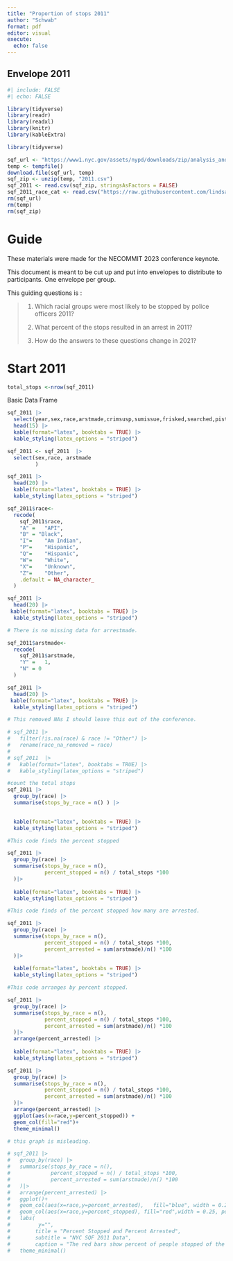 ```yaml
---
title: "Proportion of stops 2011"
author: "Schwab"
format: pdf
editor: visual
execute: 
  echo: false
---
```


## Envelope 2011

```r
#| include: FALSE
#| echo: FALSE

library(tidyverse)
library(readr)
library(readxl)
library(knitr)
library(kableExtra)

library(tidyverse)

sqf_url <- "https://www1.nyc.gov/assets/nypd/downloads/zip/analysis_and_planning/stop-question-frisk/sqf-2011-csv.zip"
temp <- tempfile()
download.file(sqf_url, temp)
sqf_zip <- unzip(temp, "2011.csv")
sqf_2011 <- read.csv(sqf_zip, stringsAsFactors = FALSE) 
sqf_2011_race_cat <- read.csv("https://raw.githubusercontent.com/lindsaypoirier/STS-101/master/Data/SQF/sqf_race_categories.csv", stringsAsFactors = FALSE) 
rm(sqf_url)
rm(temp)
rm(sqf_zip)

```

# Guide

These materials were made for the NECOMMIT 2023 conference keynote.

This document is meant to be cut up and put into envelopes to distribute to participants. One envelope per group.

This guiding questions is :

> 1.  Which racial groups were most likely to be stopped by police officers 2011?
>
> 2.  What percent of the stops resulted in an arrest in 2011?
>
> 3.  How do the answers to these questions change in 2021?

# Start 2011

\newpage

```r
total_stops <-nrow(sqf_2011)
```

Basic Data Frame

```r
sqf_2011 |>
  select(year,sex,race,arstmade,crimsusp,sumissue,frisked,searched,pistol)|>
  head(15) |>
  kable(format="latex", booktabs = TRUE) |>
  kable_styling(latex_options = "striped")
```

\newpage

```r
sqf_2011 <- sqf_2011  |>
  select(sex,race, arstmade 
         )

sqf_2011 |> 
  head(20) |>
  kable(format="latex", booktabs = TRUE) |>
  kable_styling(latex_options = "striped")
```

\newpage

```r

sqf_2011$race<-
  recode(
    sqf_2011$race, 
    "A" =	"API",
    "B"	= "Black",
    "I"=	"Am Indian",
    "P"=	"Hispanic",
    "Q"=	"Hispanic",
    "W"=	"White",
    "X"=	"Unknown",
    "Z"=	"Other",
    .default = NA_character_
  )

sqf_2011 |> 
  head(20) |>
 kable(format="latex", booktabs = TRUE) |>
  kable_styling(latex_options = "striped")
```

\newpage

```r
# There is no missing data for arrestmade. 

sqf_2011$arstmade<-
  recode(
    sqf_2011$arstmade, 
    "Y" =	1,
    "N"	= 0
  )

sqf_2011 |> 
  head(20) |>
 kable(format="latex", booktabs = TRUE) |>
  kable_styling(latex_options = "striped")
```

\newpage

```r
# This removed NAs I should leave this out of the conference.  

# sqf_2011 |> 
#   filter(!is.na(race) & race != "Other") |>
#   rename(race_na_removed = race)
# 
# sqf_2011  |>
#   kable(format="latex", booktabs = TRUE) |>
#   kable_styling(latex_options = "striped")
```

\newpage

```r
#count the total stops
sqf_2011 |>
  group_by(race) |>
  summarise(stops_by_race = n() ) |>
  

  kable(format="latex", booktabs = TRUE) |>
  kable_styling(latex_options = "striped")
```

\newpage

```r

#This code finds the percent stopped

sqf_2011 |> 
  group_by(race) |>
  summarise(stops_by_race = n(),
            percent_stopped = n() / total_stops *100
  )|>
  
  kable(format="latex", booktabs = TRUE) |>
  kable_styling(latex_options = "striped")
```

\newpage

```r
#This code finds of the percent stopped how many are arrested. 

sqf_2011 |> 
  group_by(race) |>
  summarise(stops_by_race = n(),
            percent_stopped = n() / total_stops *100,
            percent_arrested = sum(arstmade)/n() *100
  )|>
  
  kable(format="latex", booktabs = TRUE) |>
  kable_styling(latex_options = "striped")
```

\newpage

```r
#This code arranges by percent stopped. 

sqf_2011 |> 
  group_by(race) |>
  summarise(stops_by_race = n(),
            percent_stopped = n() / total_stops *100,
            percent_arrested = sum(arstmade)/n() *100
  )|>
  arrange(percent_arrested) |>
  
  kable(format="latex", booktabs = TRUE) |>
  kable_styling(latex_options = "striped")
```

```r
sqf_2011 |> 
  group_by(race) |>
  summarise(stops_by_race = n(),
            percent_stopped = n() / total_stops *100,
            percent_arrested = sum(arstmade)/n() *100
  )|>
  arrange(percent_arrested) |>
  ggplot(aes(x=race,y=percent_stopped)) +
  geom_col(fill="red")+
  theme_minimal()

```

```r
# this graph is misleading. 

# sqf_2011 |> 
#   group_by(race) |>
#   summarise(stops_by_race = n(),
#             percent_stopped = n() / total_stops *100,
#             percent_arrested = sum(arstmade)/n() *100
#   )|>
#   arrange(percent_arrested) |>
#   ggplot()+
#   geom_col(aes(x=race,y=percent_arrested),   fill="blue", width = 0.25, position = position_nudge(x=0.15))+
#   geom_col(aes(x=race,y=percent_stopped), fill="red",width = 0.25, position = position_nudge(x=-0.15))+
#   labs(
#         y="", 
#        title = "Percent Stopped and Percent Arrested",
#        subtitle = "NYC SQF 2011 Data",
#        caption = "The red bars show percent of people stopped of the total.\n The blue bars show the percent arrested by stop.")+
#   theme_minimal()

```
